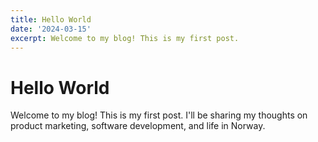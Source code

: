```yaml
---
title: Hello World
date: '2024-03-15'
excerpt: Welcome to my blog! This is my first post.
---
```


# Hello World

Welcome to my blog! This is my first post. I'll be sharing my thoughts on product marketing, software development, and life in Norway. 
